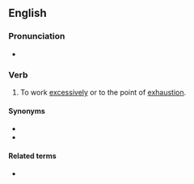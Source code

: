 ==English==

===Pronunciation===
* {{audio|En-au-work one's tail off.ogg|Audio (AU)|lang=en}}

===Verb===
{{en-verb|head=[[work]] (one's) [[tail]] [[off]]|works one's tail off|working one's tail off|worked one's tail off}}

# {{lb|en|slang}} To work [[excessively]] or to the point of [[exhaustion]].

====Synonyms====
* {{l|en|work one's arse off}}
* {{l|en|work one's butt off}}

====Related terms====
* {{l|en|work someone's tail off}}